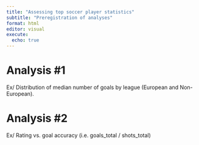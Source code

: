 ```yaml
---
title: "Assessing top soccer player statistics"
subtitle: "Preregistration of analyses"
format: html
editor: visual
execute:
  echo: true
---
```


# Analysis #1

Ex/ Distribution of median number of goals by league (European and Non-European).

# Analysis #2

Ex/ Rating vs. goal accuracy (i.e. goals_total / shots_total)
